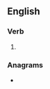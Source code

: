 ==English==

===Verb===
{{head|en|present participle}}

# {{present participle of|bereave|lang=en|nocat=1}}

===Anagrams===
* {{anagrams|en|a=abeeginrv|beavering}}
